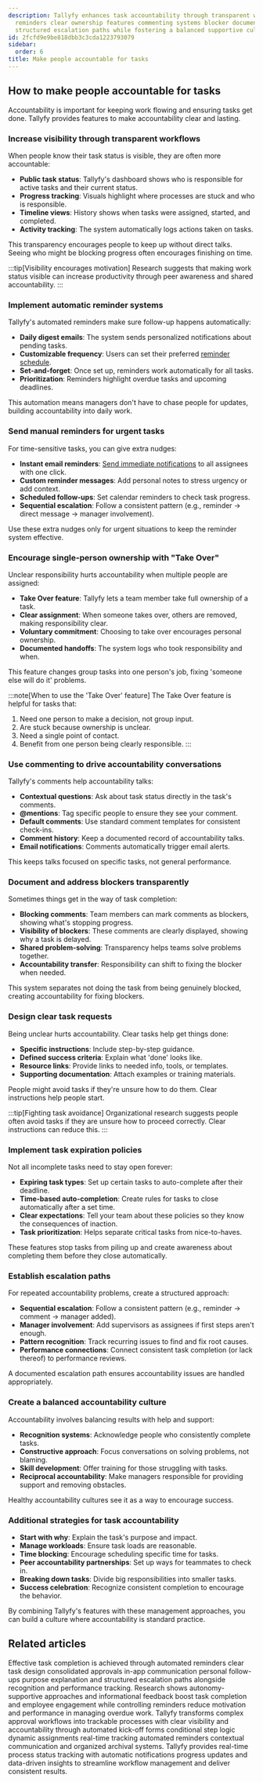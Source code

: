 ```yaml
---
description: Tallyfy enhances task accountability through transparent workflows automated
  reminders clear ownership features commenting systems blocker documentation and
  structured escalation paths while fostering a balanced supportive culture.
id: 2fcfd9e9be818dbb3c3cda1223793079
sidebar:
  order: 6
title: Make people accountable for tasks
---
```


## How to make people accountable for tasks

Accountability is important for keeping work flowing and ensuring tasks get done. Tallyfy provides features to make accountability clear and lasting.

### Increase visibility through transparent workflows

When people know their task status is visible, they are often more accountable:

- **Public task status**: Tallyfy's dashboard shows who is responsible for active tasks and their current status.
- **Progress tracking**: Visuals highlight where processes are stuck and who is responsible.
- **Timeline views**: History shows when tasks were assigned, started, and completed.
- **Activity tracking**: The system automatically logs actions taken on tasks.

This transparency encourages people to keep up without direct talks. Seeing who might be blocking progress often encourages finishing on time.

:::tip[Visibility encourages motivation]
Research suggests that making work status visible can increase productivity through peer awareness and shared accountability.
:::

### Implement automatic reminder systems

Tallyfy's automated reminders make sure follow-up happens automatically:

- **Daily digest emails**: The system sends personalized notifications about pending tasks.
- **Customizable frequency**: Users can set their preferred [reminder schedule](/products/pro/settings/personal-settings/how-can-i-manage-email-notifications-in-tallyfy/).
- **Set-and-forget**: Once set up, reminders work automatically for all tasks.
- **Prioritization**: Reminders highlight overdue tasks and upcoming deadlines.

This automation means managers don't have to chase people for updates, building accountability into daily work.

### Send manual reminders for urgent tasks

For time-sensitive tasks, you can give extra nudges:

- **Instant email reminders**: [Send immediate notifications](/products/pro/tracking-and-tasks/tasks/how-can-i-send-email-reminders-in-tallyfy/) to all assignees with one click.
- **Custom reminder messages**: Add personal notes to stress urgency or add context.
- **Scheduled follow-ups**: Set calendar reminders to check task progress.
- **Sequential escalation**: Follow a consistent pattern (e.g., reminder -> direct message -> manager involvement).

Use these extra nudges only for urgent situations to keep the reminder system effective.

### Encourage single-person ownership with "Take Over"

Unclear responsibility hurts accountability when multiple people are assigned:

- **Take Over feature**: Tallyfy lets a team member take full ownership of a task.
- **Clear assignment**: When someone takes over, others are removed, making responsibility clear.
- **Voluntary commitment**: Choosing to take over encourages personal ownership.
- **Documented handoffs**: The system logs who took responsibility and when.

This feature changes group tasks into one person's job, fixing 'someone else will do it' problems.

:::note[When to use the 'Take Over' feature]
The Take Over feature is helpful for tasks that:
1. Need one person to make a decision, not group input.
2. Are stuck because ownership is unclear.
3. Need a single point of contact.
4. Benefit from one person being clearly responsible.
:::

### Use commenting to drive accountability conversations

Tallyfy's comments help accountability talks:

- **Contextual questions**: Ask about task status directly in the task's comments.
- **@mentions**: Tag specific people to ensure they see your comment.
- **Default comments**: Use standard comment templates for consistent check-ins.
- **Comment history**: Keep a documented record of accountability talks.
- **Email notifications**: Comments automatically trigger email alerts.

This keeps talks focused on specific tasks, not general performance.

### Document and address blockers transparently

Sometimes things get in the way of task completion:

- **Blocking comments**: Team members can mark comments as blockers, showing what's stopping progress.
- **Visibility of blockers**: These comments are clearly displayed, showing why a task is delayed.
- **Shared problem-solving**: Transparency helps teams solve problems together.
- **Accountability transfer**: Responsibility can shift to fixing the blocker when needed.

This system separates not doing the task from being genuinely blocked, creating accountability for fixing blockers.

### Design clear task requests

Being unclear hurts accountability. Clear tasks help get things done:

- **Specific instructions**: Include step-by-step guidance.
- **Defined success criteria**: Explain what 'done' looks like.
- **Resource links**: Provide links to needed info, tools, or templates.
- **Supporting documentation**: Attach examples or training materials.

People might avoid tasks if they're unsure how to do them. Clear instructions help people start.

:::tip[Fighting task avoidance]
Organizational research suggests people often avoid tasks if they are unsure how to proceed correctly. Clear instructions can reduce this.
:::

### Implement task expiration policies

Not all incomplete tasks need to stay open forever:

- **Expiring task types**: Set up certain tasks to auto-complete after their deadline.
- **Time-based auto-completion**: Create rules for tasks to close automatically after a set time.
- **Clear expectations**: Tell your team about these policies so they know the consequences of inaction.
- **Task prioritization**: Helps separate critical tasks from nice-to-haves.

These features stop tasks from piling up and create awareness about completing them before they close automatically.

### Establish escalation paths

For repeated accountability problems, create a structured approach:

- **Sequential escalation**: Follow a consistent pattern (e.g., reminder -> comment -> manager added).
- **Manager involvement**: Add supervisors as assignees if first steps aren't enough.
- **Pattern recognition**: Track recurring issues to find and fix root causes.
- **Performance connections**: Connect consistent task completion (or lack thereof) to performance reviews.

A documented escalation path ensures accountability issues are handled appropriately.

### Create a balanced accountability culture

Accountability involves balancing results with help and support:

- **Recognition systems**: Acknowledge people who consistently complete tasks.
- **Constructive approach**: Focus conversations on solving problems, not blaming.
- **Skill development**: Offer training for those struggling with tasks.
- **Reciprocal accountability**: Make managers responsible for providing support and removing obstacles.

Healthy accountability cultures see it as a way to encourage success.

### Additional strategies for task accountability

- **Start with why**: Explain the task's purpose and impact.
- **Manage workloads**: Ensure task loads are reasonable.
- **Time blocking**: Encourage scheduling specific time for tasks.
- **Peer accountability partnerships**: Set up ways for teammates to check in.
- **Breaking down tasks**: Divide big responsibilities into smaller tasks.
- **Success celebration**: Recognize consistent completion to encourage the behavior.

By combining Tallyfy's features with these management approaches, you can build a culture where accountability is standard practice.


## Related articles
<CardGrid>
<LinkTitleCard header="<b>How To > Ensure everyone in your team completes an approval or task</b>" href="/products/pro/tutorials/how-to/ensure-task-completion/" > Effective task completion is achieved through automated reminders clear task design consolidated approvals in-app communication personal follow-ups purpose explanation and structured escalation paths alongside recognition and performance tracking. </LinkTitleCard>
<LinkTitleCard header="<b>Tasks > Escalating overdue tasks</b>" href="/products/pro/tracking-and-tasks/tasks/task-escalation-for-overdue-items/" > Research shows autonomy-supportive approaches and informational feedback boost task completion and employee engagement while controlling reminders reduce motivation and performance in managing overdue work. </LinkTitleCard>
<LinkTitleCard header="<b>How To > Automatically track and run complex approval workflows</b>" href="/products/pro/tutorials/how-to/track-and-run-complex-approval-workflows/" > Tallyfy transforms complex approval workflows into trackable processes with clear visibility and accountability through automated kick-off forms conditional step logic dynamic assignments real-time tracking automated reminders contextual communication and organized archival systems. </LinkTitleCard>
<LinkTitleCard header="<b>Features > Real time status</b>" href="/products/pro/tutorials/features/real-time-status/" > Tallyfy provides real-time process status tracking with automatic notifications progress updates and data-driven insights to streamline workflow management and deliver consistent results. </LinkTitleCard>
</CardGrid>